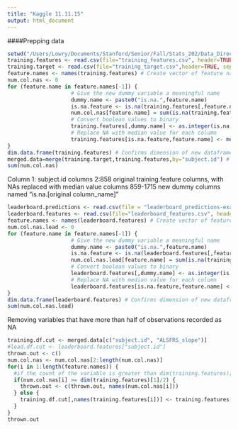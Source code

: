 ```yaml
---
title: "Kaggle 11.11.15"
output: html_document
---
```


####Prepping data
```r
setwd("/Users/Lowry/Documents/Stanford/Senior/Fall/Stats_202/Data_Directory")
training.features <- read.csv(file="training_features.csv", header=TRUE, sep=",")
training.target <- read.csv(file="training_target.csv",header=TRUE, sep=",")
feature.names <- names(training.features) # Create vector of feature names
num.col.nas <- 0
for (feature.name in feature.names[-1]) {
                    # Give the new dummy variable a meaningful name
                    dummy.name <- paste0("is.na.",feature.name)
                    is.na.feature <- is.na(training.features[,feature.name])
                    num.col.nas[feature.name] = sum(is.na(training.features[,feature.name]))
                    # Convert boolean values to binary
                    training.features[,dummy.name] <- as.integer(is.na.feature)
                    # Replace NA with median value for each column
                    training.features[is.na.feature,feature.name] <- median(training.features[,feature.name], na.rm = TRUE)
}
dim.data.frame(training.features) # Confirms dimension of new dataframe
merged.data=merge(training.target,training.features,by="subject.id") # creates one DF with ALSFRS_slope (response variable) as column 2
sum(num.col.nas)
```

Column 1: subject.id columns 2:858 original training.feature columns, with NAs replaced with median value columns 859-1715 new dummy columns named "is.na.[original column_name]"
```r
leaderboard.predictions <- read.csv(file = "leaderboard_predictions-example.csv", header=TRUE, sep=",")
leaderboard.features <- read.csv(file="leaderboard_features.csv", header=TRUE, sep=",")
feature.names <- names(leaderboard.features) # Create vector of feature names
num.col.nas.lead <- 0
for (feature.name in feature.names[-1]) {
                    # Give the new dummy variable a meaningful name
                    dummy.name <- paste0("is.na.",feature.name)
                    is.na.feature <- is.na(leaderboard.features[,feature.name])
                    num.col.nas.lead[feature.name] = sum(is.na(training.features[,feature.name]))
                    # Convert boolean values to binary
                    leaderboard.features[,dummy.name] <- as.integer(is.na.feature)
                    # Replace NA with median value for each column
                    leaderboard.features[is.na.feature,feature.name] <- median(leaderboard.features[,feature.name], na.rm = TRUE)
}
dim.data.frame(leaderboard.features) # Confirms dimension of new dataframe
sum(num.col.nas.lead)
```

Removing variables that have more than half of observations recorded as NA
```r
training.df.cut <- merged.data[c("subject.id", "ALSFRS_slope")]
#lead.df.cut <- leaderboard.features["subject.id"]
thrown.out <- c()
num.col.nas <- num.col.nas[2:length(num.col.nas)]
for(i in 1:length(feature.names)) {
  #if the count of the variable is greater than dim(training.features)[1]/2, discard
  if(num.col.nas[i] >= dim(training.features)[1]/2) {
    thrown.out <- c(thrown.out, names(num.col.nas[i]))
  } else {
    training.df.cut[,names(training.features[i])] <- training.features[,i]
  }
}
thrown.out
```

